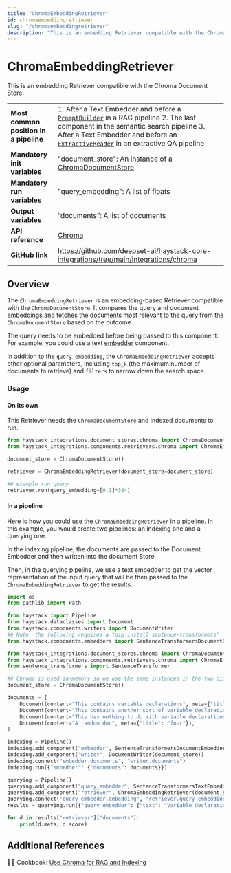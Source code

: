 ```yaml
---
title: "ChromaEmbeddingRetriever"
id: chromaembeddingretriever
slug: "/chromaembeddingretriever"
description: "This is an embedding Retriever compatible with the Chroma Document Store."
---
```


# ChromaEmbeddingRetriever

This is an embedding Retriever compatible with the Chroma Document Store.

|                                        |                                                                                                                                                                                                                                                                             |
| :------------------------------------- | :-------------------------------------------------------------------------------------------------------------------------------------------------------------------------------------------------------------------------------------------------------------------------- |
| **Most common position in a pipeline** | 1. After a Text Embedder and before a [`PromptBuilder`](/docs/promptbuilder)   in a RAG pipeline  2. The last component in the semantic search pipeline  3. After a Text Embedder and before an [`ExtractiveReader`](/docs/extractivereader)   in an extractive QA pipeline |
| **Mandatory init variables**           | "document_store": An instance of a [ChromaDocumentStore](../../document-stores/chromadocumentstore.mdx)                                                                                                                                                                                         |
| **Mandatory run variables**            | "query_embedding": A list of floats                                                                                                                                                                                                                                         |
| **Output variables**                   | “documents”: A list of documents                                                                                                                                                                                                                                            |
| **API reference**                      | [Chroma](/reference/integrations-chroma)                                                                                                                                                                                                                                           |
| **GitHub link**                        | https://github.com/deepset-ai/haystack-core-integrations/tree/main/integrations/chroma                                                                                                                                                                                    |

## Overview

The `ChromaEmbeddingRetriever` is an embedding-based Retriever compatible with the `ChromaDocumentStore`. It compares the query and document embeddings and fetches the documents most relevant to the query from the `ChromaDocumentStore` based on the outcome.

The query needs to be embedded before being passed to this component. For example, you could use a text [embedder](../embedders.mdx) component.

In addition to the `query_embedding`, the `ChromaEmbeddingRetriever` accepts other optional parameters, including `top_k` (the maximum number of documents to retrieve) and `filters` to narrow down the search space.

### Usage

#### On its own

This Retriever needs the `ChromaDocumentStore` and indexed documents to run.

```python
from haystack_integrations.document_stores.chroma import ChromaDocumentStore
from haystack_integrations.components.retrievers.chroma import ChromaEmbeddingRetriever

document_store = ChromaDocumentStore()

retriever = ChromaEmbeddingRetriever(document_store=document_store)

## example run query
retriever.run(query_embedding=[0.1]*384)
```

#### In a pipeline

Here is how you could use the `ChromaEmbeddingRetriever` in a pipeline. In this example, you would create two pipelines: an indexing one and a querying one.

In the indexing pipeline, the documents are passed to the Document Embedder and then written into the document Store.

Then, in the querying pipeline, we use a text embedder to get the vector representation of the input query that will be then passed to the  `ChromaEmbeddingRetriever` to get the results.

```python
import os
from pathlib import Path

from haystack import Pipeline
from haystack.dataclasses import Document
from haystack.components.writers import DocumentWriter
## Note: the following requires a "pip install sentence-transformers"
from haystack.components.embedders import SentenceTransformersDocumentEmbedder, SentenceTransformersTextEmbedder

from haystack_integrations.document_stores.chroma import ChromaDocumentStore
from haystack_integrations.components.retrievers.chroma import ChromaEmbeddingRetriever
from sentence_transformers import SentenceTransformer

## Chroma is used in-memory so we use the same instances in the two pipelines below
document_store = ChromaDocumentStore()

documents = [
    Document(content="This contains variable declarations", meta={"title": "one"}),
    Document(content="This contains another sort of variable declarations", meta={"title": "two"}),
    Document(content="This has nothing to do with variable declarations", meta={"title": "three"}),
    Document(content="A random doc", meta={"title": "four"}),
]

indexing = Pipeline()
indexing.add_component("embedder", SentenceTransformersDocumentEmbedder())
indexing.add_component("writer", DocumentWriter(document_store))
indexing.connect("embedder.documents", "writer.documents")
indexing.run({"embedder": {"documents": documents}})

querying = Pipeline()
querying.add_component("query_embedder", SentenceTransformersTextEmbedder())
querying.add_component("retriever", ChromaEmbeddingRetriever(document_store))
querying.connect("query_embedder.embedding", "retriever.query_embedding")
results = querying.run({"query_embedder": {"text": "Variable declarations"}})

for d in results["retriever"]["documents"]:
    print(d.meta, d.score)
```

## Additional References

:cook: Cookbook: [Use Chroma for RAG and Indexing](https://haystack.deepset.ai/cookbook/chroma-indexing-and-rag-examples)
